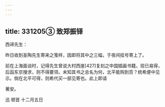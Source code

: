 ```yaml
---
---
---
```

title: 331205③ 致郑振铎
---




西谛先生：

昨日收到圣陶先生寄来之笺样，因即将其中之三幅，于夜间挂号寄上了。

前在上海面谈时，记得先生曾说大村西崖[427]复刻之中国插画书籍，现已易得，后函东京搜求，则不得要领。未知其书之总名为何，北平能购到否？统希便中见示。倘在北平可得，则希代买一部见寄也。此上即请

著安。

迅 顿首 十二月五日